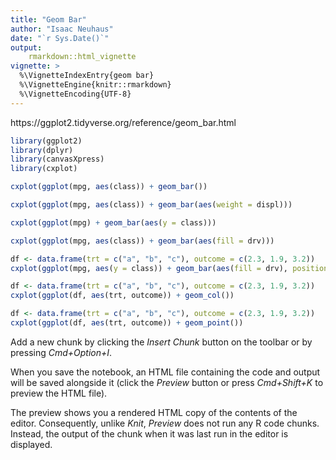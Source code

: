 ```yaml
---
title: "Geom Bar"
author: "Isaac Neuhaus"
date: "`r Sys.Date()`"
output: 
    rmarkdown::html_vignette
vignette: >
  %\VignetteIndexEntry{geom bar}
  %\VignetteEngine{knitr::rmarkdown}
  %\VignetteEncoding{UTF-8}
---
```


 https://ggplot2.tidyverse.org/reference/geom_bar.html

```r
library(ggplot2)
library(dplyr)
library(canvasXpress)
library(cxplot)
``` 

```r
cxplot(ggplot(mpg, aes(class)) + geom_bar())
```

```r
cxplot(ggplot(mpg, aes(class)) + geom_bar(aes(weight = displ)))
```

```r
cxplot(ggplot(mpg) + geom_bar(aes(y = class)))
```

```r
cxplot(ggplot(mpg, aes(class)) + geom_bar(aes(fill = drv)))
```

```r
df <- data.frame(trt = c("a", "b", "c"), outcome = c(2.3, 1.9, 3.2))
cxplot(ggplot(mpg, aes(y = class)) + geom_bar(aes(fill = drv), position = position_stack(reverse = TRUE)) + theme(legend.position = "top"))
```

```r
df <- data.frame(trt = c("a", "b", "c"), outcome = c(2.3, 1.9, 3.2))
cxplot(ggplot(df, aes(trt, outcome)) + geom_col())
```

```r
df <- data.frame(trt = c("a", "b", "c"), outcome = c(2.3, 1.9, 3.2))
cxplot(ggplot(df, aes(trt, outcome)) + geom_point())
```


Add a new chunk by clicking the *Insert Chunk* button on the toolbar or by pressing *Cmd+Option+I*.

When you save the notebook, an HTML file containing the code and output will be saved alongside it (click the *Preview* button or press *Cmd+Shift+K* to preview the HTML file). 

The preview shows you a rendered HTML copy of the contents of the editor. Consequently, unlike *Knit*, *Preview* does not run any R code chunks. Instead, the output of the chunk when it was last run in the editor is displayed.

